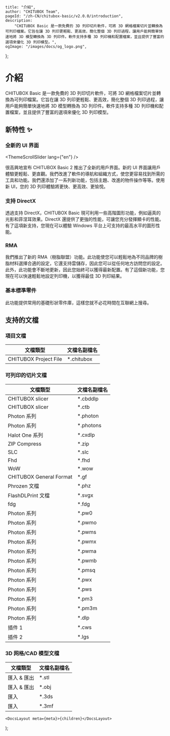 
	title: "介紹",
	author: "CHITUBOX Team",
	pageId: "/zh-CN/chitubox-basic/v2.0.0/introduction",
	description:
		"CHITUBOX Basic 是一款免費的 3D 列印切片軟件，可將 3D 網格檔案切片並轉換為可列印檔案。它旨在讓 3D 列印更輕鬆、更高效，簡化整個 3D 列印過程，讓用戶能夠簡單快速地將 3D 模型轉換為 3D 列印件。軟件支持多種 3D 列印機和配置檔案，並且提供了豐富的選項來優化 3D 列印模型。",
	ogImage: "/images/docs/og_logo.png",
};

# 介紹

CHITUBOX Basic 是一款免費的 3D 列印切片軟件，可將 3D 網格檔案切片並轉換為可列印檔案。它旨在讓 3D 列印更輕鬆、更高效，簡化整個 3D 列印過程，讓用戶能夠簡單快速地將 3D 模型轉換為 3D 列印件。軟件支持多種 3D 列印機和配置檔案，並且提供了豐富的選項來優化 3D 列印模型。

## 新特性 ✨

### 全新的 UI 界面

<ThemeScrollSlider lang={"en"} />

很高興地宣布 CHITUBOX Basic 2 推出了全新的用戶界面。新的 UI 界面讓用戶體驗更輕鬆、更直觀。我們改進了軟件的導航和組織方式，使您更容易找到所需的工具和功能。我們還添加了一系列新功能，包括主題、改進的物件操作等等。使用新 UI，您的 3D 列印體驗將更快、更高效、更愉悅。

### 支持 DirectX

<DirectX />

透過支持 DirectX，CHITUBOX Basic 現可利用一些高階圖形功能，例如逼真的光影和菲涅耳效果。DirectX 還提供了更強的性能，可讓您充分發揮顯卡的性能。有了這項新支持，您現在可以體驗 Windows 平台上可支持的最高水平的圖形性能。

### RMA

<Rma />

我們推出了新的 RMA（樹脂聯盟）功能。此功能使您可以輕鬆地為不同品牌的樹脂材料選擇合適的設定，它還支持雲儲存，因此您可以從任何地方訪問您的設定。此外，此功能會不斷地更新，因此您始終可以獲得最新配置。有了這個新功能，您現在可以快速輕鬆地設定列印機，以獲得最佳 3D 列印結果。

### 基本標準零件

<StandardParts />

此功能提供常用的基礎形狀零件庫，這樣您就不必花時間在互聯網上搜尋。

## 支持的文檔

### 項目文檔

| 文檔類型              | 文檔名副檔名 |
| --------------------- | ------------ |
| CHITUBOX Project File | \*.chitubox  |

### 可列印的切片文檔

| 文檔類型                | 文檔名副檔名 |
| ----------------------- | ------------ |
| CHITUBOX slicer         | \*.cbddlp    |
| CHITUBOX slicer         | \*.ctb       |
| Photon 系列             | \*.photon    |
| Photon 系列             | \*.photons   |
| Halot One 系列          | \*.cxdlp     |
| ZIP Compress            | \*.zip       |
| SLC                     | \*.slc       |
| Fhd                     | \*.fhd       |
| WoW                     | \*.wow       |
| CHITUBOX General Format | \*.gf        |
| Phrozen 文檔            | \*.phz       |
| FlashDLPrint 文檔       | \*.svgx      |
| fdg                     | \*.fdg       |
| Photon 系列             | \*.pw0       |
| Photon 系列             | \*.pwmo      |
| Photon 系列             | \*.pwms      |
| Photon 系列             | \*.pwmx      |
| Photon 系列             | \*.pwma      |
| Photon 系列             | \*.pwmb      |
| Photon 系列             | \*.pmsq      |
| Photon 系列             | \*.pwx       |
| Photon 系列             | \*.pws       |
| Photon 系列             | \*.pm3       |
| Photon 系列             | \*.pm3m      |
| Photon 系列             | \*.dlp       |
| 插件 1                  | \*.cws       |
| 插件 2                  | \*.lgs       |

### 3D 网格/CAD 模型文檔

| 文檔類型    | 文檔名副檔名 |
| ----------- | ------------ |
| 匯入 & 匯出 | \*.stl       |
| 匯入 & 匯出 | \*.obj       |
| 匯入        | \*.3ds       |
| 匯入        | \*.3mf       |

	<DocsLayout meta={meta}>{children}</DocsLayout>
);
